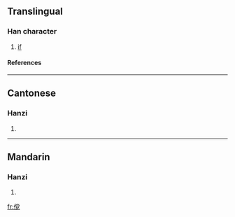 {{see|儻}}

==Translingual==
===Han character===
{{Han char|rn=9|rad=人|as=10|sn=12|four=|canj=人火月山 (OFBU)}}
# [[if]]
====References====
{{Han ref|kx=0114.051|hdz=10202.160|uh=50A5|ud=20645}}
----
==Cantonese==
===Hanzi===
{{yue-hanzi|jyut=|y=tong2}}
# {{defn|Cantonese}}
----
==Mandarin==
===Hanzi===
{{cmn-hanzi|tra=儻|pin=[[tǎng]] (tang3)|wg=t'ang<sup>3</sup>}}
# {{defn|Mandarin}}




[[fr:傥]]